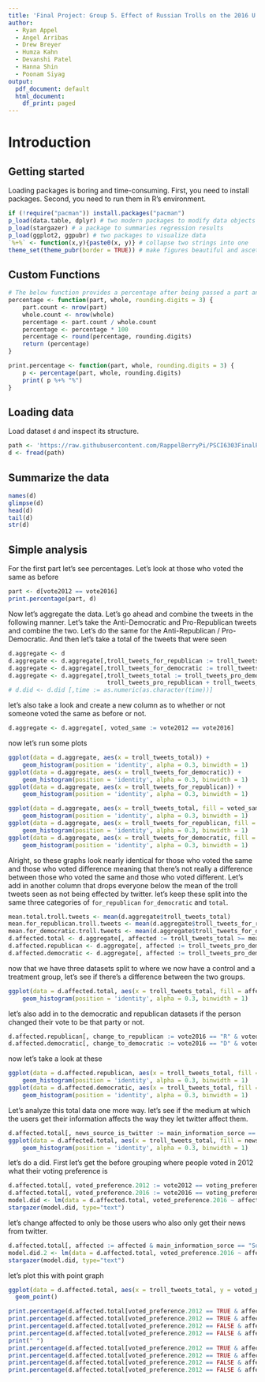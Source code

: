 ```yaml
---
title: 'Final Project: Group 5. Effect of Russian Trolls on the 2016 U.S. Presidential election.'
author:
  - Ryan Appel
  - Angel Arribas
  - Drew Breyer
  - Humza Kahn
  - Devanshi Patel
  - Hanna Shin
  - Poonam Siyag
output:
  pdf_document: default
  html_document:
    df_print: paged
---
```

# Introduction
## Getting started

Loading packages is boring and time-consuming. First, you need to install packages. Second, you need to run them in R's environment.
```r
if (!require("pacman")) install.packages("pacman")
p_load(data.table, dplyr) # two modern packages to modify data objects in R
p_load(stargazer) # a package to summaries regression results 
p_load(ggplot2, ggpubr) # two packages to visualize data
`%+%` <- function(x,y){paste0(x, y)} # collapse two strings into one
theme_set(theme_pubr(border = TRUE)) # make figures beautiful and ascetic by default
```

## Custom Functions

```r
# The below function provides a percentage after being passed a part and whole data.table
percentage <- function(part, whole, rounding.digits = 3) {
    part.count <- nrow(part)
    whole.count <- nrow(whole)
    percentage <- part.count / whole.count
    percentage <- percentage * 100
    percentage <- round(percentage, rounding.digits)
    return (percentage)
}

print.percentage <- function(part, whole, rounding.digits = 3) {
    p <- percentage(part, whole, rounding.digits)
    print( p %+% "%")
}
```

## Loading data
Load dataset `d` and inspect its structure.
```r
path <- 'https://raw.githubusercontent.com/RappelBerryPi/PSCI6303FinalProject/main/0-data/data.csv'
d <- fread(path)
```

## Summarize the data
```r
names(d)
glimpse(d)
head(d)
tail(d)
str(d)
```


## Simple analysis

For the first part let's see percentages. Let's look at those who voted the same as before

```r
part <- d[vote2012 == vote2016]
print.percentage(part, d)
```


Now let's aggregate the data. Let's go ahead and combine the tweets in the following manner.
Let's take the Anti-Democratic and Pro-Republican tweets and combine the two.
Let's do the same for the Anti-Republican / Pro-Democratic.
And then let's take a total of the tweets that were seen
```r
d.aggregate <- d
d.aggregate <- d.aggregate[,troll_tweets_for_republican := troll_tweets_pro_republican + troll_tweets_anti_democratic]
d.aggregate <- d.aggregate[,troll_tweets_for_democratic := troll_tweets_pro_democratic + troll_tweets_anti_republican]
d.aggregate <- d.aggregate[,troll_tweets_total := troll_tweets_pro_democratic + troll_tweets_anti_republican +
                            troll_tweets_pro_republican + troll_tweets_anti_democratic]
# d.did <- d.did [,time := as.numeric(as.character(time))]
```

let's also take a look and create a new column as to whether or not someone voted the same as before or not.
```r
d.aggregate <- d.aggregate[, voted_same := vote2012 == vote2016]
```

now let's run some plots
```r
ggplot(data = d.aggregate, aes(x = troll_tweets_total)) +
    geom_histogram(position = 'identity', alpha = 0.3, binwidth = 1)
ggplot(data = d.aggregate, aes(x = troll_tweets_for_democratic)) +
    geom_histogram(position = 'identity', alpha = 0.3, binwidth = 1)
ggplot(data = d.aggregate, aes(x = troll_tweets_for_republican)) +
    geom_histogram(position = 'identity', alpha = 0.3, binwidth = 1)
```
```r
ggplot(data = d.aggregate, aes(x = troll_tweets_total, fill = voted_same)) +
    geom_histogram(position = 'identity', alpha = 0.3, binwidth = 1)
ggplot(data = d.aggregate, aes(x = troll_tweets_for_republican, fill = voted_same)) +
    geom_histogram(position = 'identity', alpha = 0.3, binwidth = 1)
ggplot(data = d.aggregate, aes(x = troll_tweets_for_democratic, fill = voted_same)) +
    geom_histogram(position = 'identity', alpha = 0.3, binwidth = 1)
```

Alright, so these graphs look nearly identical for those who voted the same and those who voted difference meaning that there's not really a difference between those who voted the same and those who voted different. Let's add in another column that drops everyone below the mean of the troll tweets seen as not being effected by twitter. let's keep these split
into the same three categories of `for_republican` `for_democratic` and `total`.
```r
mean.total.troll.tweets <- mean(d.aggregate$troll_tweets_total)
mean.for_republican.troll.tweets <- mean(d.aggregate$troll_tweets_for_republican)
mean.for_democratic.troll.tweets <- mean(d.aggregate$troll_tweets_for_democratic)
d.affected.total <- d.aggregate[, affected := troll_tweets_total >= mean.total.troll.tweets]
d.affected.republican <- d.aggregate[, affected := troll_tweets_pro_democratic >= mean.for_republican.troll.tweets]
d.affected.democratic <- d.aggregate[, affected := troll_tweets_pro_democratic >= mean.for_democratic.troll.tweets]
```

now that we have three datasets split to where we now have a control and a treatment group, let's see if there's
a difference between the two groups.
```r
ggplot(data = d.affected.total, aes(x = troll_tweets_total, fill = affected)) +
    geom_histogram(position = 'identity', alpha = 0.3, binwidth = 1)
```

let's also add in to the democratic and republican datasets if the person changed their vote to be that party or not.
```r
d.affected.republican[, change_to_republican := vote2016 == "R" & voted_same == FALSE]
d.affected.democratic[, change_to_democratic := vote2016 == "D" & voted_same == FALSE]
```

now let's take a look at these
```r
ggplot(data = d.affected.republican, aes(x = troll_tweets_total, fill = change_to_republican)) +
    geom_histogram(position = 'identity', alpha = 0.3, binwidth = 1)
ggplot(data = d.affected.democratic, aes(x = troll_tweets_total, fill = change_to_democratic)) +
    geom_histogram(position = 'identity', alpha = 0.3, binwidth = 1)
```


Let's analyze this total data one more way. let's see if the medium at which the users get their
information affects the way they let twitter affect them.
```r
d.affected.total[, news_source_is_twitter := main_information_sorce == "Social Media"]
ggplot(data = d.affected.total, aes(x = troll_tweets_total, fill = news_source_is_twitter)) +
    geom_histogram(position = 'identity', alpha = 0.3, binwidth = 1)


```

let's do a did. First let's get the before grouping where people voted in 2012 what their voting preference is
```r
d.affected.total[, voted_preference.2012 := vote2012 == voting_preference ]
d.affected.total[, voted_preference.2016 := vote2016 == voting_preference ]
model.did <- lm(data = d.affected.total, voted_preference.2016 ~ affected + voted_preference.2012 + voted_preference.2012:affected)
stargazer(model.did, type="text")
```

let's change affected to only be those users who also only get their news from twitter.
```r
d.affected.total[, affected := affected & main_information_sorce == "Social Media"]
model.did.2 <- lm(data = d.affected.total, voted_preference.2016 ~ affected + voted_preference.2012 + voted_preference.2012:affected)
stargazer(model.did, type="text")
```

let's plot this with point graph
```r
ggplot(data = d.affected.total, aes(x = troll_tweets_total, y = voted_preference.2016)) +
  geom_point()

```


```r
print.percentage(d.affected.total[voted_preference.2012 == TRUE & affected == TRUE,], d.affected.total)
print.percentage(d.affected.total[voted_preference.2012 == TRUE & affected == FALSE,], d.affected.total)
print.percentage(d.affected.total[voted_preference.2012 == FALSE & affected == TRUE,], d.affected.total)
print.percentage(d.affected.total[voted_preference.2012 == FALSE & affected == FALSE,], d.affected.total)
print(" ")
print.percentage(d.affected.total[voted_preference.2012 == TRUE & affected == TRUE,], d.affected.total[voted_preference.2012 == TRUE,])
print.percentage(d.affected.total[voted_preference.2012 == TRUE & affected == FALSE,], d.affected.total[voted_preference.2012 == TRUE,])
print.percentage(d.affected.total[voted_preference.2012 == FALSE & affected == TRUE,], d.affected.total[voted_preference.2012 == FALSE,])
print.percentage(d.affected.total[voted_preference.2012 == FALSE & affected == FALSE,], d.affected.total[voted_preference.2012 == FALSE,])
```
